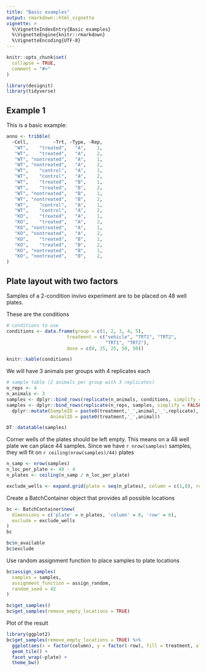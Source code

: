 ```yaml
---
title: "Basic examples"
output: rmarkdown::html_vignette
vignette: >
  %\VignetteIndexEntry{Basic examples}
  %\VignetteEngine{knitr::rmarkdown}
  %\VignetteEncoding{UTF-8}
---
```


```r
knitr::opts_chunk$set(
  collapse = TRUE,
  comment = "#>"
)
```

```r
library(designit)
library(tidyverse)
```

## Example 1

This is a basic example:

```r
anno <- tribble(
  ~Cell,         ~Trt, ~Type, ~Rep,
   "WT",    "treated",   "A",    1,
   "WT",    "treated",   "A",    2,  
   "WT", "nontreated",   "A",    1,
   "WT", "nontreated",   "A",    2,
   "WT",    "control",   "A",    1,
   "WT",    "control",   "A",    2,
   "WT",    "treated",   "B",    1,
   "WT",    "treated",   "B",    2,  
   "WT", "nontreated",   "B",    1,
   "WT", "nontreated",   "B",    2,
   "WT",    "control",   "A",    1,
   "WT",    "control",   "A",    2,
   "KO",    "treated",   "A",    1,
   "KO",    "treated",   "A",    2,  
   "KO", "nontreated",   "A",    1,
   "KO", "nontreated",   "A",    2,
   "KO",    "treated",   "B",    1,
   "KO",    "treated",   "B",    2,  
   "KO", "nontreated",   "B",    1,
   "KO", "nontreated",   "B",    2,  
)
```


## Plate layout with two factors

Samples of a 2-condition invivo experiment are to be
placed on 48 well plates.

These are the conditions

```r

# conditions to use
conditions <- data.frame(group = c(1, 2, 3, 4, 5),
                      treatment = c("vehicle", "TRT1", "TRT2",
                                    "TRT1", "TRT2"),
                      dose = c(0, 25, 25, 50, 50))

knitr::kable(conditions)
```

We will have 3 animals per groups with 4 replicates each

```r
# sample table (2 animals per group with 3 replicates)
n_reps <- 4
n_animals <- 3
samples <- dplyr::bind_rows(replicate(n_animals, conditions, simplify = FALSE), .id = 'animal') 
samples <- dplyr::bind_rows(replicate(n_reps, samples, simplify = FALSE), .id = 'replicate') %>%
  dplyr::mutate(SampleID = paste0(treatment,'_',animal,'_',replicate),
                AnimalID = paste0(treatment,'_',animal))

DT::datatable(samples)
```

Corner wells of the plates should be left empty.
This means on a 48 well plate we can place 44 samples.
Since we have `r nrow(samples)` samples, they will fit on
`r ceiling(nrow(samples)/44)` plates

```r
n_samp <- nrow(samples)
n_loc_per_plate <- 48 - 4
n_plates <- ceiling(n_samp / n_loc_per_plate)

exclude_wells <- expand.grid(plate = seq(n_plates), column = c(1,8), row = c(1,6))
```

Create a BatchContainer object that provides all possible locations

```r
bc <- BatchContainer$new(
  dimensions = c('plate' = n_plates, 'column' = 8, 'row' = 6),
  exclude = exclude_wells
)
bc

bc$n_available
bc$exclude
```

Use random assignment function to place samples to plate locations

```r
bc$assign_samples(
  samples = samples,
  assignment_function = assign_random,
  random_seed = 42
)

bc$get_samples()
bc$get_samples(remove_empty_locations = TRUE)

```

Plot of the result

```r
library(ggplot2)
bc$get_samples(remove_empty_locations = TRUE) %>% 
  ggplot(aes(x = factor(column), y = factor(-row), fill = treatment, alpha = factor(dose))) + 
  geom_tile() +
  facet_wrap(~plate) + 
  theme_bw() 
  
```

